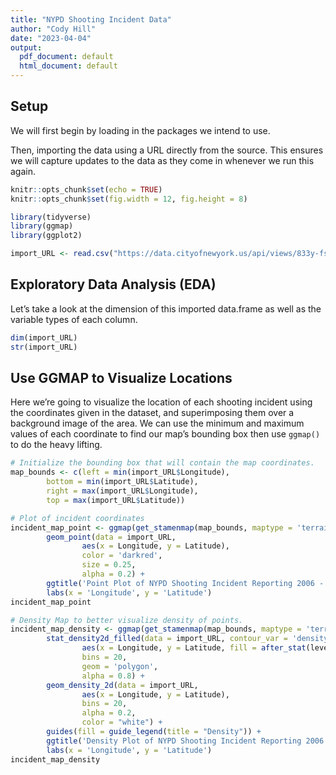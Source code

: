 ```yaml
---
title: "NYPD Shooting Incident Data"
author: "Cody Hill"
date: "2023-04-04"
output:
  pdf_document: default
  html_document: default
---
```


## Setup 

We will first begin by loading in the packages we intend to use. 

Then, importing the data using a URL directly from the source. 
This ensures we will capture updates to the data as they come in whenever we run this again.

```r
knitr::opts_chunk$set(echo = TRUE)
knitr::opts_chunk$set(fig.width = 12, fig.height = 8) 

library(tidyverse)
library(ggmap)
library(ggplot2)

import_URL <- read.csv("https://data.cityofnewyork.us/api/views/833y-fsy8/rows.csv?accessType=DOWNLOAD")
```

## Exploratory Data Analysis (EDA)
Let's take a look at the dimension of this imported data.frame as well as the variable types of each column.
```r
dim(import_URL)
str(import_URL)
```

## Use GGMAP to Visualize Locations
Here we're going to visualize the location of each shooting incident using the coordinates given in the dataset,
and superimposing them over a background image of the area. We can use the minimum and maximum values 
of each coordinate to find our map's bounding box then use `ggmap()` to do the heavy lifting.
```r
# Initialize the bounding box that will contain the map coordinates.
map_bounds <- c(left = min(import_URL$Longitude), 
        bottom = min(import_URL$Latitude),
        right = max(import_URL$Longitude), 
        top = max(import_URL$Latitude))

# Plot of incident coordinates
incident_map_point <- ggmap(get_stamenmap(map_bounds, maptype = 'terrain', zoom = 11)) + 
        geom_point(data = import_URL, 
                aes(x = Longitude, y = Latitude),
                color = 'darkred', 
                size = 0.25, 
                alpha = 0.2) +
        ggtitle('Point Plot of NYPD Shooting Incident Reporting 2006 - 2021\n    Source:<https://catalog.data.gov/dataset/nypd-shooting-incident-data-historic>') +
        labs(x = 'Longitude', y = 'Latitude')
incident_map_point

# Density Map to better visualize density of points.
incident_map_density <- ggmap(get_stamenmap(map_bounds, maptype = 'terrain', zoom = 11)) + 
        stat_density2d_filled(data = import_URL, contour_var = 'density',
                aes(x = Longitude, y = Latitude, fill = after_stat(level)), 
                bins = 20, 
                geom = 'polygon', 
                alpha = 0.8) +
        geom_density_2d(data = import_URL, 
                aes(x = Longitude, y = Latitude), 
                bins = 20, 
                alpha = 0.2, 
                color = "white") +
        guides(fill = guide_legend(title = "Density")) + 
        ggtitle('Density Plot of NYPD Shooting Incident Reporting 2006 - 2021\n    Source:<https://catalog.data.gov/dataset/nypd-shooting-incident-data-historic>') +
        labs(x = 'Longitude', y = 'Latitude')
incident_map_density
```